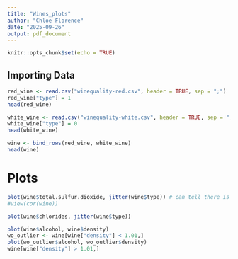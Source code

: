 ```yaml
---
title: "Wines_plots"
author: "Chloe Florence"
date: "2025-09-26"
output: pdf_document
---
```


```r
knitr::opts_chunk$set(echo = TRUE)
```


## Importing Data

```r
red_wine <- read.csv("winequality-red.csv", header = TRUE, sep = ";")
red_wine["type"] = 1
head(red_wine)
```


```r
white_wine <- read.csv("winequality-white.csv", header = TRUE, sep = ";")
white_wine["type"] = 0
head(white_wine)
```

```r
wine <- bind_rows(red_wine, white_wine)
head(wine)
```

# Plots

```r
plot(wine$total.sulfur.dioxide, jitter(wine$type)) # can tell there is a difference
#view(cor(wine))
```

```r
plot(wine$chlorides, jitter(wine$type))
```

```r
plot(wine$alcohol, wine$density)
wo_outlier <- wine[wine["density"] < 1.01,]
plot(wo_outlier$alcohol, wo_outlier$density)
wine[wine["density"] > 1.01,]

```









